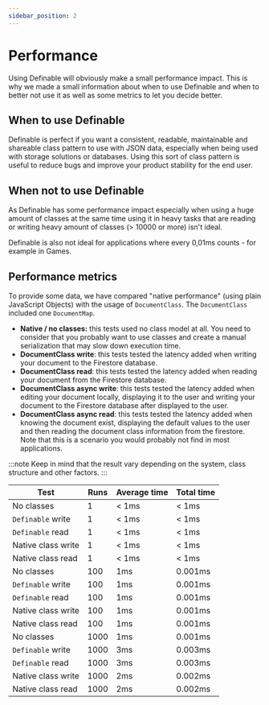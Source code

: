 ```yaml
---
sidebar_position: 2
---
```


# Performance

Using Definable will obviously make a small performance impact.
This is why we made a small information about when to use Definable and when to better not use it as well as some metrics to let you decide better.

## When to use Definable

Definable is perfect if you want a consistent, readable, maintainable and shareable class pattern to use with JSON data, especially when being used with storage solutions or databases.
Using this sort of class pattern is useful to reduce bugs and improve your product stability for the end user.

## When not to use Definable

As Definable has some performance impact especially when using a huge amount of classes at the same time
using it in heavy tasks that are reading or writing heavy amount of classes (> 10000 or more) isn't ideal.

Definable is also not ideal for applications where every 0,01ms counts - for example in Games.

## Performance metrics

To provide some data, we have compared "native performance" (using plain JavaScript Objects) with the usage of `DocumentClass`.
The `DocumentClass` included one `DocumentMap`.

- **Native / no classes:** this tests used no class model at all. You need to consider that you probably want to use classes and create a manual serialization that may slow down execution time.
- **DocumentClass write**: this tests tested the latency added when writing your document to the Firestore database.
- **DocumentClass read**: this tests tested the latency added when reading your document from the Firestore database.
- **DocumentClass async write**: this tests tested the latency added when editing your document locally, displaying it to the user and writing your document to the Firestore database after displayed to the user.
- **DocumentClass async read**: this tests tested the latency added when knowing the document exist, displaying the default values to the user and then reading the document class information from the firestore. Note that this is a scenario you would probably not find in most applications.

:::note
Keep in mind that the result vary depending on the system, class structure and other factors.
:::

| Test | Runs | Average time | Total time |
|--|--|--|--|
| No classes | 1 | < 1ms | < 1ms |
| `Definable` write | 1 | < 1ms | < 1ms |
| `Definable` read | 1 | < 1ms | < 1ms |
| Native class write | 1 | < 1ms | < 1ms |
| Native class read | 1 | < 1ms | < 1ms |
| No classes | 100 | 1ms | 0.001ms |
| `Definable` write | 100 | 1ms | 0.001ms |
| `Definable` read | 100 | 1ms | 0.001ms |
| Native class write | 100 | 1ms | 0.001ms |
| Native class read | 100 | 1ms | 0.001ms |
| No classes | 1000 | 1ms | 0.001ms |
| `Definable` write | 1000 | 3ms | 0.003ms |
| `Definable` read | 1000 | 3ms | 0.003ms |
| Native class write | 1000 | 2ms | 0.002ms |
| Native class read | 1000 | 2ms | 0.002ms |